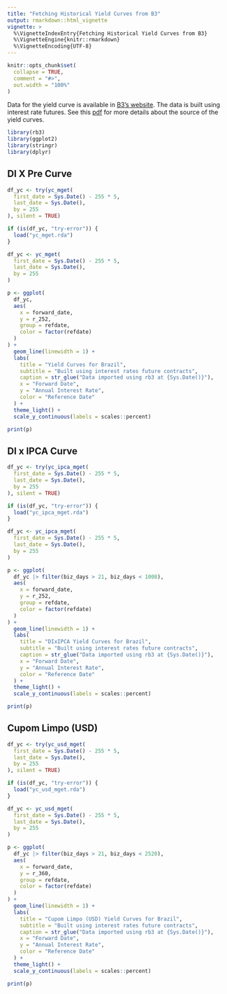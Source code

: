 ```yaml
---
title: "Fetching Historical Yield Curves from B3"
output: rmarkdown::html_vignette
vignette: >
  %\VignetteIndexEntry{Fetching Historical Yield Curves from B3}
  %\VignetteEngine{knitr::rmarkdown}
  %\VignetteEncoding{UTF-8}
---
```

  
```r
knitr::opts_chunk$set(
  collapse = TRUE,
  comment = "#>",
  out.width = "100%"
)
```

Data for the yield curve is available in
[B3's website](https://www2.bmf.com.br/pages/portal/bmfbovespa/lumis/lum-taxas-referenciais-bmf-ptBR.asp).
The data is built using interest rate futures.
See this [pdf](https://www.b3.com.br/data/files/8B/F5/11/68/5391F61043E561F6AC094EA8/Manual_de_Curvas.pdf) for more details about the source of the yield curves.

```r
library(rb3)
library(ggplot2)
library(stringr)
library(dplyr)
```

## DI X Pre Curve

```r
df_yc <- try(yc_mget(
  first_date = Sys.Date() - 255 * 5,
  last_date = Sys.Date(),
  by = 255
), silent = TRUE)

if (is(df_yc, "try-error")) {
  load("yc_mget.rda")
}
```

```r
df_yc <- yc_mget(
  first_date = Sys.Date() - 255 * 5,
  last_date = Sys.Date(),
  by = 255
)
```

```r
p <- ggplot(
  df_yc,
  aes(
    x = forward_date,
    y = r_252,
    group = refdate,
    color = factor(refdate)
  )
) +
  geom_line(linewidth = 1) +
  labs(
    title = "Yield Curves for Brazil",
    subtitle = "Built using interest rates future contracts",
    caption = str_glue("Data imported using rb3 at {Sys.Date()}"),
    x = "Forward Date",
    y = "Annual Interest Rate",
    color = "Reference Date"
  ) +
  theme_light() +
  scale_y_continuous(labels = scales::percent)

print(p)
```

## DI x IPCA Curve

```r
df_yc <- try(yc_ipca_mget(
  first_date = Sys.Date() - 255 * 5,
  last_date = Sys.Date(),
  by = 255
), silent = TRUE)

if (is(df_yc, "try-error")) {
  load("yc_ipca_mget.rda")
}
```

```r
df_yc <- yc_ipca_mget(
  first_date = Sys.Date() - 255 * 5,
  last_date = Sys.Date(),
  by = 255
)
```

```r
p <- ggplot(
  df_yc |> filter(biz_days > 21, biz_days < 1008),
  aes(
    x = forward_date,
    y = r_252,
    group = refdate,
    color = factor(refdate)
  )
) +
  geom_line(linewidth = 1) +
  labs(
    title = "DIxIPCA Yield Curves for Brazil",
    subtitle = "Built using interest rates future contracts",
    caption = str_glue("Data imported using rb3 at {Sys.Date()}"),
    x = "Forward Date",
    y = "Annual Interest Rate",
    color = "Reference Date"
  ) +
  theme_light() +
  scale_y_continuous(labels = scales::percent)

print(p)
```

## Cupom Limpo (USD)

```r
df_yc <- try(yc_usd_mget(
  first_date = Sys.Date() - 255 * 5,
  last_date = Sys.Date(),
  by = 255
), silent = TRUE)

if (is(df_yc, "try-error")) {
  load("yc_usd_mget.rda")
}
```

```r
df_yc <- yc_usd_mget(
  first_date = Sys.Date() - 255 * 5,
  last_date = Sys.Date(),
  by = 255
)
```

```r
p <- ggplot(
  df_yc |> filter(biz_days > 21, biz_days < 2520),
  aes(
    x = forward_date,
    y = r_360,
    group = refdate,
    color = factor(refdate)
  )
) +
  geom_line(linewidth = 1) +
  labs(
    title = "Cupom Limpo (USD) Yield Curves for Brazil",
    subtitle = "Built using interest rates future contracts",
    caption = str_glue("Data imported using rb3 at {Sys.Date()}"),
    x = "Forward Date",
    y = "Annual Interest Rate",
    color = "Reference Date"
  ) +
  theme_light() +
  scale_y_continuous(labels = scales::percent)

print(p)
```
